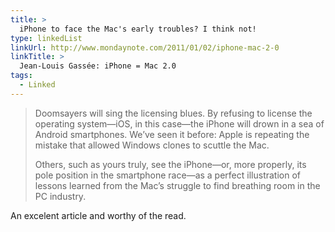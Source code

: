 ```yaml
---
title: >
  iPhone to face the Mac's early troubles? I think not!
type: linkedList
linkUrl: http://www.mondaynote.com/2011/01/02/iphone-mac-2-0
linkTitle: >
  Jean-Louis Gassée: iPhone = Mac 2.0
tags:
  - Linked
---
```


> Doomsayers will sing the licensing blues. By refusing to license the operating system—iOS, in this case—the iPhone will drown in a sea of Android smartphones. We’ve seen it before: Apple is repeating the mistake that allowed Windows clones to scuttle the Mac.
>
> Others, such as yours truly, see the iPhone—or, more properly, its pole position in the smartphone race—as a perfect illustration of lessons learned from the Mac’s struggle to find breathing room in the PC industry.

An excelent article and worthy of the read.
